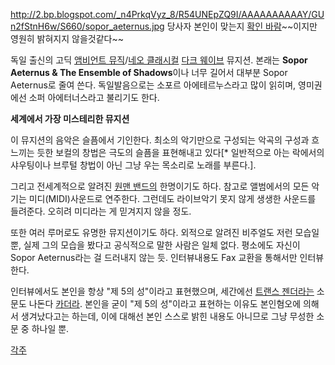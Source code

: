 http://2.bp.blogspot.com/_n4PrkqVyz_8/R54UNEpZQ9I/AAAAAAAAAAY/GUn2fStnH6w/S660/sopor_aeternus.jpg
당사자 본인이 맞는지 [[확인 바람]]~~이지만 영원히 밝혀지지 않을것같다~~

독일 출신의 고딕 [[앰비언트 뮤직]]/[[네오 클래시컬]] [[다크 웨이브]] 뮤지션. 
본래는 '''Sopor Aeternus & The Ensemble of Shadows'''이나 너무 길어서 대부분 Sopor Aeternus로 줄여 쓴다. 독일발음으로는 소포르 아에테르누스라고 많이 읽히며, 영미권에선 소퍼 아에터너스라고 불리기도 한다.

'''세계에서 가장 미스테리한 뮤지션'''

이 뮤지션의 음악은 슬픔에서 기인한다. 최소의 악기만으로 구성되는 악곡의 구성과 흐느끼는 듯한 보컬의 창법은 극도의 슬픔을 표현해내고 있다[* 일반적으로 아는 락에서의 샤우팅이나 브루털 창법이 아닌 그냥 우는 목소리로 노래를 부른다.].

그리고 전세계적으로 알려진 [[원맨 밴드]]의 한명이기도 하다. 참고로 앨범에서의 모든 악기는 미디(MIDI)사운드로 연주한다.
그런데도 라이브악기 못지 않게 생생한 사운드를 들려준다. 오히려 미디라는 게 믿겨지지 않을 정도.

{{{#!html
<object width="425" height="344"><param name="wmode" value="transparent" /><param name="movie" value="http://www.youtube.com/v/XwsJlUdklmk&hl=ko&fs=1&"></param><param name="allowFullScreen" value="true"></param><param name="allowscriptaccess" value="always"></param><embed src="http://www.youtube.com/v/XwsJlUdklmk&hl=ko&fs=1&" type="application/x-shockwave-flash" allowscriptaccess="always" allowfullscreen="true" width="425" height="344" wmode="transparent"></embed></object>
}}}

또한 여러 루머로도 유명한 뮤지션이기도 하다. 외적으로 알려진 비주얼도 저런 모습일 뿐, 실제 그의 모습을 봤다고 공식적으로 말한 사람은 일체 없다. 평소에도 자신이 Sopor Aeternus라는 걸 드러내지 않는 듯. 인터뷰내용도 Fax 교환을 통해서만 인터뷰한다.

인터뷰에서도 본인을 항상 "제 5의 성"이라고 표현했으며, 세간에선 [[트랜스 젠더]]라는 소문도 나돈다  [[카더라]]. 본인을 굳이 "제 5의 성"이라고 표현하는 이유도 본인혐오에 의해서 생겨났다고는 하는데, 이에 대해선 본인 스스로 밝힌 내용도 아니므로 그냥 무성한 소문 중 하나일 뿐.

[[각주]]
